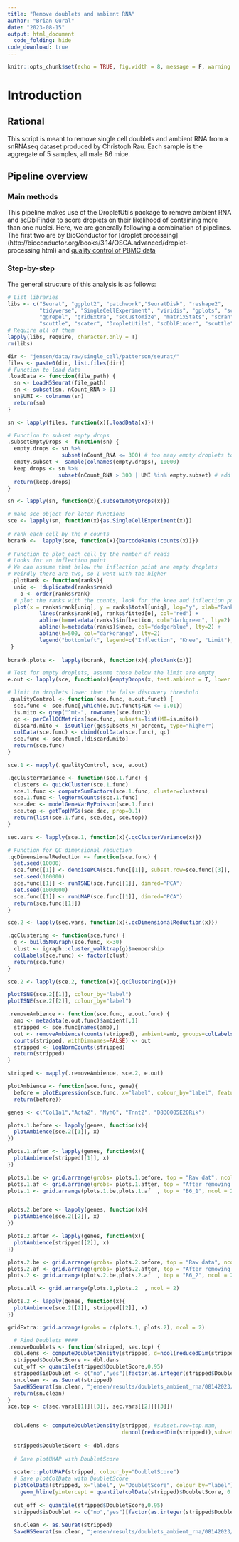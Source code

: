 ```yaml
---
title: "Remove doublets and ambient RNA"
author: "Brian Gural"
date: "2023-08-15"
output: html_document
  code_folding: hide
code_download: true
---
```


```r
knitr::opts_chunk$set(echo = TRUE, fig.width = 8, message = F, warning = F)
```

# Introduction

## Rational

This script is meant to remove single cell doublets and ambient RNA from a snRNAseq dataset produced by Christoph Rau. Each sample is the aggregate of 5 samples, all male B6 mice.

## Pipeline overview

### Main methods

This pipeline makes use of the DropletUtils package to remove ambient RNA and scDblFinder to score droplets on their likelihood of containing more than one nuclei. Here, we are generally following a combination of pipelines. The first two are by BioConductor for [droplet processing] (http://bioconductor.org/books/3.14/OSCA.advanced/droplet-processing.html) and [quality control of PBMC data](http://bioconductor.org/books/3.14/OSCA.workflows/unfiltered-human-pbmcs-10x-genomics.html#unfiltered-human-pbmcs-10x-genomics)

### Step-by-step
The general structure of this analysis is as follows:



```r
# List libraries
libs <- c("Seurat", "ggplot2", "patchwork","SeuratDisk", "reshape2",
          "tidyverse", "SingleCellExperiment", "viridis", "gplots", "scales", 
          "ggrepel", "gridExtra", "scCustomize", "matrixStats", "scran", 
          "scuttle", "scater", "DropletUtils", "scDblFinder", "scuttle", "BiocParallel") # list libraries here
# Require all of them
lapply(libs, require, character.only = T)
rm(libs)
```


```r
dir <- "jensen/data/raw/single_cell/patterson/seurat/"
files <- paste0(dir, list.files(dir))
# Function to load data
.loadData <- function(file_path) {
  sn <- LoadH5Seurat(file_path)
  sn <- subset(sn, nCount_RNA > 0)
  sn$UMI <- colnames(sn)
  return(sn)
}

sn <- lapply(files, function(x){.loadData(x)})
```
 
 
```r

# Function to subset empty drops
.subsetEmptyDrops <- function(sn) {
  empty.drops <- sn %>%
                 subset(nCount_RNA <= 300) # too many empty droplets to process
  empty.subset <- sample(colnames(empty.drops), 10000)
  keep.drops <- sn %>%
                subset(nCount_RNA > 300 | UMI %in% empty.subset) # add in a fraction of the empty droplets
  return(keep.drops)
}

sn <- lapply(sn, function(x){.subsetEmptyDrops(x)})

```

```r

# make sce object for later functions
sce <- lapply(sn, function(x){as.SingleCellExperiment(x)})
  
# rank each cell by the # counts
bcrank <-  lapply(sce, function(x){barcodeRanks(counts(x))})
    
# Function to plot each cell by the number of reads
# Looks for an inflection point
# We can assume that below the inflection point are empty droplets
# Weirdly there are two, so I went with the higher
 .plotRank <- function(ranks){
  uniq <- !duplicated(ranks$rank)
    o <- order(ranks$rank)
  # plot the ranks with the counts, look for the knee and inflection points
  plot(x = ranks$rank[uniq], y = ranks$total[uniq], log="y", xlab="Rank", ylab="Total UMI count", cex.lab=1.2) +
          lines(ranks$rank[o], ranks$fitted[o], col="red") +
          abline(h=metadata(ranks)$inflection, col="darkgreen", lty=2) +
          abline(h=metadata(ranks)$knee, col="dodgerblue", lty=2) +
          abline(h=500, col="darkorange", lty=2) 
          legend("bottomleft", legend=c("Inflection", "Knee", "Limit"), col=c("darkgreen", "dodgerblue", "darkorange"), lty=2, cex=1.2)
 }
 
bcrank.plots <-  lapply(bcrank, function(x){.plotRank(x)})

```


```r
# Test for empty droplets, assume those below the limit are empty
e.out <- lapply(sce, function(x){emptyDrops(x, test.ambient = T, lower = 500)})
```

```r
# limit to droplets lower than the false discovery threshold 
.qualityControl <- function(sce.func, e.out.funct) {
  sce.func <- sce.func[,which(e.out.funct$FDR <= 0.01)]
  is.mito <- grep("^mt-", rownames(sce.func))
  qc <- perCellQCMetrics(sce.func, subsets=list(MT=is.mito))
  discard.mito <- isOutlier(qc$subsets_MT_percent, type="higher")
  colData(sce.func) <- cbind(colData(sce.func), qc)
  sce.func <- sce.func[,!discard.mito]
  return(sce.func)
}

sce.1 <- mapply(.qualityControl, sce, e.out)
```


```r
.qcClusterVariance <- function(sce.1.func) {
  clusters <- quickCluster(sce.1.func)
  sce.1.func <- computeSumFactors(sce.1.func, cluster=clusters)
  sce.1.func <- logNormCounts(sce.1.func)
  sce.dec <- modelGeneVarByPoisson(sce.1.func)
  sce.top <- getTopHVGs(sce.dec, prop=0.1)
  return(list(sce.1.func, sce.dec, sce.top))
}

sec.vars <- lapply(sce.1, function(x){.qcClusterVariance(x)})

```


```r


# Function for QC dimensional reduction
.qcDimensionalReduction <- function(sce.func) {
  set.seed(10000)
  sce.func[[1]] <- denoisePCA(sce.func[[1]], subset.row=sce.func[[3]], technical=sce.func[[2]])
  set.seed(100000)
  sce.func[[1]] <- runTSNE(sce.func[[1]], dimred="PCA")
  set.seed(1000000)
  sce.func[[1]] <- runUMAP(sce.func[[1]], dimred="PCA")
  return(sce.func[[1]])
} 

sce.2 <- lapply(sec.vars, function(x){.qcDimensionalReduction(x)})

```


```r

.qcClustering <- function(sce.func) {
  g <- buildSNNGraph(sce.func, k=30)
  clust <- igraph::cluster_walktrap(g)$membership
  colLabels(sce.func) <- factor(clust)
  return(sce.func)
}

sce.2 <- lapply(sce.2, function(x){.qcClustering(x)})
```


```r
plotTSNE(sce.2[[1]], colour_by="label")
plotTSNE(sce.2[[2]], colour_by="label")
```

```r


.removeAmbience <- function(sce.func, e.out.func) {
  amb <- metadata(e.out.func)$ambient[,1]
  stripped <- sce.func[names(amb),]
  out <- removeAmbience(counts(stripped), ambient=amb, groups=colLabels(stripped))
  counts(stripped, withDimnames=FALSE) <- out
  stripped <- logNormCounts(stripped)
  return(stripped)
}

stripped <- mapply(.removeAmbience, sce.2, e.out)
```

```r


plotAmbience <- function(sce.func, gene){
  before = plotExpression(sce.func, x="label", colour_by="label", features=gene, add_legend = F) 
  return(before)}

genes <- c("Col1a1","Acta2", "Myh6", "Tnnt2", "D830005E20Rik") 

plots.1.before <- lapply(genes, function(x){
  plotAmbience(sce.2[[1]], x)
})

plots.1.after <- lapply(genes, function(x){
  plotAmbience(stripped[[1]], x)
})

plots.1.be <- grid.arrange(grobs= plots.1.before, top = "Raw dat", ncol = 1)
plots.1.af <- grid.arrange(grobs= plots.1.after, top = "After removing ambient RNA", ncol = 1)
plots.1 <- grid.arrange(plots.1.be,plots.1.af  , top = "B6_1", ncol = 2)


plots.2.before <- lapply(genes, function(x){
  plotAmbience(sce.2[[2]], x)
})

plots.2.after <- lapply(genes, function(x){
  plotAmbience(stripped[[2]], x)
})

plots.2.be <- grid.arrange(grobs= plots.2.before, top = "Raw data", ncol = 1)
plots.2.af <- grid.arrange(grobs= plots.2.after, top = "After removing ambient RNA", ncol = 1)
plots.2 <- grid.arrange(plots.2.be,plots.2.af  , top = "B6_2", ncol = 2)


```

```r
plots.all <- grid.arrange(plots.1,plots.2  , ncol = 2)
```

```r
plots.2 <- lapply(genes, function(x){
  plotAmbience(sce.2[[2]], stripped[[2]], x)
})
```

```r
gridExtra::grid.arrange(grobs = c(plots.1, plots.2), ncol = 2)
```


```r
  # Find Doublets ####
.removeDoublets <- function(stripped, sec.top) {
  dbl.dens <- computeDoubletDensity(stripped, d=ncol(reducedDim(stripped)), subset.row=sec.top)
  stripped$DoubletScore <- dbl.dens
  cut_off <- quantile(stripped$DoubletScore,0.95)
  stripped$isDoublet <- c("no","yes")[factor(as.integer(stripped$DoubletScore>=cut_off),levels=c(0,1))]
  sn.clean <- as.Seurat(stripped)
  SaveH5Seurat(sn.clean, "jensen/results/doublets_ambient_rna/08142023/B6_1")
  return(sn.clean)
}
sce.top <- c(sec.vars[[1]][[3]], sec.vars[[2]][[3]])


  dbl.dens <- computeDoubletDensity(stripped, #subset.row=top.mam, 
                                    d=ncol(reducedDim(stripped)),subset.row=sec.top)
  
  stripped$DoubletScore <- dbl.dens
  
  # Save plotUMAP with DoubletScore
  
  scater::plotUMAP(stripped, colour_by="DoubletScore")
  # Save plotColData with DoubletScore
  plotColData(stripped, x="label", y="DoubletScore", colour_by="label")+
    geom_hline(yintercept = quantile(colData(stripped)$DoubletScore, 0.95),lty="dashed",color="red")
  
  cut_off <- quantile(stripped$DoubletScore,0.95)
  stripped$isDoublet <- c("no","yes")[factor(as.integer(stripped$DoubletScore>=cut_off),levels=c(0,1))]
  
  sn.clean <- as.Seurat(stripped)
  SaveH5Seurat(sn.clean, "jensen/results/doublets_ambient_rna/08142023/B6_1")
```